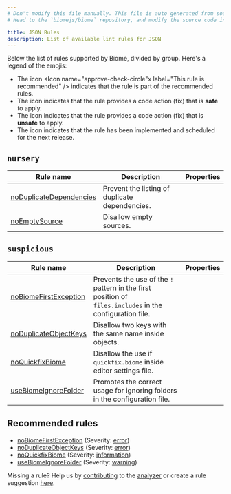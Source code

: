 ```yaml
---
# Don't modify this file manually. This file is auto generated from source, and you will lose your changes next time the website is built.
# Head to the `biomejs/biome` repository, and modify the source code in there.

title: JSON Rules
description: List of available lint rules for JSON
---
```




Below the list of rules supported by Biome, divided by group. Here's a legend of the emojis:
- The icon <span class='inline-icon' title="This rule is recommended"><Icon name="approve-check-circle"x label="This rule is recommended" /></span> indicates that the rule is part of the recommended rules.
- The icon <span class='inline-icon' title="This rule has a safe fix"><Icon name="seti:config" label="The rule has a safe fix" /></span> indicates that the rule provides a code action (fix) that is **safe** to apply.
- The icon <span class='inline-icon' title="This rule has an unsafe fix"><Icon name="warning" label="The rule has an unsafe fix" /></span> indicates that the rule provides a code action (fix) that is **unsafe** to apply.
- The icon <span class='inline-icon' title="This rule is not released yet"><Icon name="moon" label="This rule is not released yet" /></span> indicates that the rule has been implemented and scheduled for the next release.

## `nursery`

| Rule name | Description | Properties |
| --- | --- | --- |
| [noDuplicateDependencies](/linter/rules/no-duplicate-dependencies) | Prevent the listing of duplicate dependencies. |  |
| [noEmptySource](/linter/rules/no-empty-source) | Disallow empty sources. | <span class='inline-icon' title="This rule is not released yet"><Icon name="moon" label="This rule is not released yet" size="1.2rem" /></span> |

## `suspicious`

| Rule name | Description | Properties |
| --- | --- | --- |
| [noBiomeFirstException](/linter/rules/no-biome-first-exception) | Prevents the use of the `!` pattern in the first position of `files.includes` in the configuration file. | <span class='inline-icon' title="This rule is recommended" ><Icon name="approve-check-circle" size="1.2rem" label="This rule is recommended" /></span><span class='inline-icon' title='The rule has a safe fix.'><Icon name="seti:config" label="The rule has a safe fix" size="1.2rem"  /></span> |
| [noDuplicateObjectKeys](/linter/rules/no-duplicate-object-keys) | Disallow two keys with the same name inside objects. | <span class='inline-icon' title="This rule is recommended" ><Icon name="approve-check-circle" size="1.2rem" label="This rule is recommended" /></span> |
| [noQuickfixBiome](/linter/rules/no-quickfix-biome) | Disallow the use if `quickfix.biome` inside editor settings file. | <span class='inline-icon' title="This rule is recommended" ><Icon name="approve-check-circle" size="1.2rem" label="This rule is recommended" /></span><span class='inline-icon' title='The rule has a safe fix.'><Icon name="seti:config" label="The rule has a safe fix" size="1.2rem"  /></span> |
| [useBiomeIgnoreFolder](/linter/rules/use-biome-ignore-folder) | Promotes the correct usage for ignoring folders in the configuration file. | <span class='inline-icon' title="This rule is recommended" ><Icon name="approve-check-circle" size="1.2rem" label="This rule is recommended" /></span><span class='inline-icon' title='The rule has a safe fix.'><Icon name="seti:config" label="The rule has a safe fix" size="1.2rem"  /></span> |
## Recommended rules 
- [noBiomeFirstException](/linter/rules/no-biome-first-exception) (Severity: [error](/reference/diagnostics#error))
- [noDuplicateObjectKeys](/linter/rules/no-duplicate-object-keys) (Severity: [error](/reference/diagnostics#error))
- [noQuickfixBiome](/linter/rules/no-quickfix-biome) (Severity: [information](/reference/diagnostics#information))
- [useBiomeIgnoreFolder](/linter/rules/use-biome-ignore-folder) (Severity: [warning](/reference/diagnostics#warning))

Missing a rule? Help us by [contributing](https://github.com/biomejs/biome/blob/main/CONTRIBUTING.md) to the [analyzer](https://github.com/biomejs/biome/blob/main/crates/biome_analyze/CONTRIBUTING.md) or create a rule suggestion [here](https://github.com/biomejs/biome/discussions/categories/rule-suggestion).
